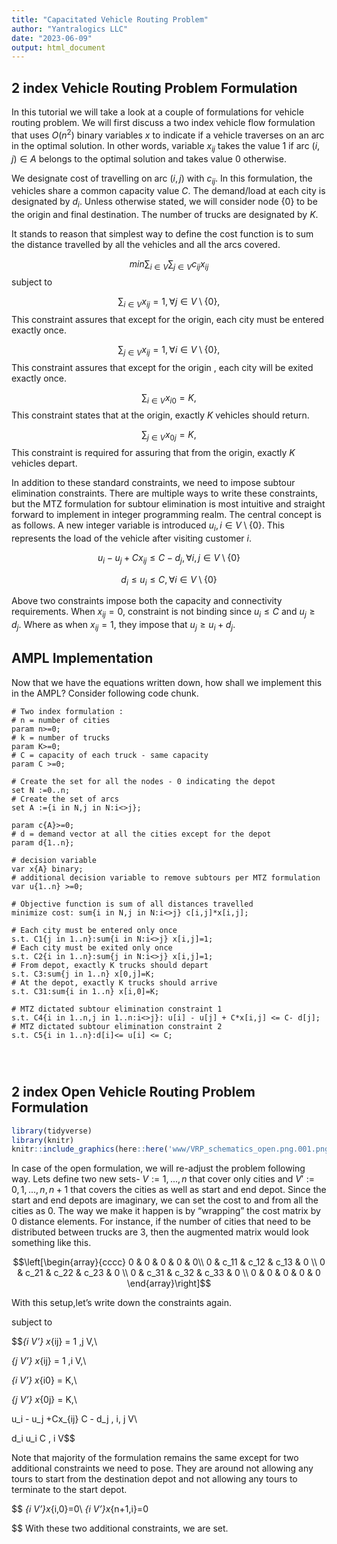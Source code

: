```yaml
---
title: "Capacitated Vehicle Routing Problem"
author: "Yantralogics LLC"
date: "2023-06-09"
output: html_document
---
```


## 2 index Vehicle Routing Problem Formulation

In this tutorial we will take a look at a couple of formulations for vehicle routing problem. We will first discuss a two index vehicle flow formulation that uses $O(n^2)$ binary variables $x$ to indicate if a vehicle traverses on an arc in the optimal solution. In other words, variable $x_{ij}$ takes the value 1 if arc $(i,j) \in A$ belongs to the optimal solution and takes value 0 otherwise.

We designate cost of travelling on arc $(i,j)$ with $c_{ij}$. In this formulation, the vehicles share a common capacity value $C$. The demand/load at each city is designated by $d_i$. Unless otherwise stated, we will consider node $\{0\}$ to be the origin and final destination. The number of trucks are designated by $K$.

It stands to reason that simplest way to define the cost function is to sum the distance travelled by all the vehicles and all the arcs covered.

$$min \sum_{i \in V} \sum_{j \in V} c_{ij}x_{ij}$$
subject to

$$\sum_{i \in V} x_{ij} = 1 ,\forall j \in V \setminus \{0\}, $$
This constraint assures that except for the origin, each city must be entered exactly once. 

$$\sum_{j \in V} x_{ij} = 1 ,\forall i \in V \setminus \{0\}, $$
This constraint assures that except for the origin , each city will be exited exactly once.

$$\sum_{i \in V} x_{i0} = K,$$
This constraint states that at the origin, exactly $K$ vehicles should return. 

$$\sum_{j \in V} x_{0j} = K,$$
This constraint is required for assuring that from the origin, exactly $K$ vehicles depart.

In addition to these standard constraints, we need to impose subtour elimination constraints. There are multiple ways to write these constraints, but the MTZ formulation for subtour elimination is most intuitive and straight forward to implement in integer programming realm. The central concept is as follows. A new integer variable is introduced $u_i,i \in V \setminus \{0\}$. This represents the load of the vehicle after visiting customer $i$. 

$$u_i - u_j +Cx_{ij} \le C - d_j , \forall i, j \in V \setminus \{0\}$$

$$d_i \le u_i \le C , \forall i \in V \setminus \{0\}$$

Above two constraints impose both the capacity and connectivity requirements. When $x_{ij}=0$, constraint is not binding since $u_i \le C$ and $u_j \ge d_j$. Where as when $x_{ij}=1$, they impose that $u_j \ge u_i + d_j$. 

## AMPL Implementation

Now that we have the equations written down, how shall we implement this in the AMPL? Consider following code chunk.

```ampl
# Two index formulation : 
# n = number of cities
param n>=0;
# k = number of trucks
param K>=0;
# C = capacity of each truck - same capacity
param C >=0;

# Create the set for all the nodes - 0 indicating the depot
set N :=0..n;
# Create the set of arcs 
set A :={i in N,j in N:i<>j};

param c{A}>=0;
# d = demand vector at all the cities except for the depot 
param d{1..n};

# decision variable
var x{A} binary;
# additional decision variable to remove subtours per MTZ formulation
var u{1..n} >=0;

# Objective function is sum of all distances travelled
minimize cost: sum{i in N,j in N:i<>j} c[i,j]*x[i,j];

# Each city must be entered only once
s.t. C1{j in 1..n}:sum{i in N:i<>j} x[i,j]=1;
# Each city must be exited only once
s.t. C2{i in 1..n}:sum{j in N:i<>j} x[i,j]=1;
# From depot, exactly K trucks should depart
s.t. C3:sum{j in 1..n} x[0,j]=K;
# At the depot, exactly K trucks should arrive
s.t. C31:sum{i in 1..n} x[i,0]=K;

# MTZ dictated subtour elimination constraint 1
s.t. C4{i in 1..n,j in 1..n:i<>j}: u[i] - u[j] + C*x[i,j] <= C- d[j];
# MTZ dictated subtour elimination constraint 2 
s.t. C5{i in 1..n}:d[i]<= u[i] <= C;



```


```ampl

```


## 2 index Open Vehicle Routing Problem Formulation


```r
library(tidyverse)
library(knitr)
knitr::include_graphics(here::here('www/‎VRP_schematics_open.png.‎001.png'))
```


In case of the open formulation, we will re-adjust the problem following way. Lets define two new sets- $V := 1,...,n$ that cover only cities and $V' := 0,1,...,n,n+1$ that covers the cities as well as start and end depot. Since the start and end depots are imaginary, we can set the cost to and from all the cities as 0. The way we make it happen is by "wrapping" the cost matrix by 0 distance elements. For instance, if the number of cities that need to be distributed between trucks are 3, then the augmented matrix would look something like this.  

$$\left[\begin{array}{cccc}
0 & 0 & 0 & 0	& 0\\
0 & c_11 & c_12 & c_13 & 0	\\
0 & c_21 & c_22 & c_23 & 0	\\
0 & c_31 & c_32 & c_33 & 0 \\ 
0 & 0 & 0 & 0 & 0
\end{array}\right]$$

With this setup,let's write down the constraints again. 

subject to

$$\sum_{i \in V'} x_{ij} = 1 ,\forall j \in V,\\


\sum_{j \in V'} x_{ij} = 1 ,\forall i \in V,\\


\sum_{i \in V'} x_{i0} = K,\\

\sum_{j \in V'} x_{0j} = K,\\

u_i - u_j +Cx_{ij} \le C - d_j , \forall i, j \in V\\

d_i \le u_i \le C , \forall i \in V$$


Note that majority of the formulation remains the same except for two additional constraints we need to pose. They are around not allowing any tours to start from the destination depot and not allowing any tours to terminate to the start depot. 

$$ 
\sum_{i \in V'}x_{i,0}=0\\
\sum_{i \in V'}x_{n+1,i}=0

$$
With these two additional constraints, we are set. 

